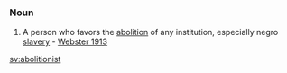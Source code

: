 ===Noun===
#A person who favors the [[abolition]] of any institution, especially negro [[slavery]] - [[Webster 1913]]

[[sv:abolitionist]]